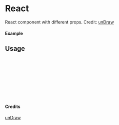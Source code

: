 
<Meta of={React} title="unDraw/React" />

# React

React component with different props.
Credit: [unDraw](https://undraw.co/illustrations)

#### Example

<Canvas of={React.Primary} />

## Usage

```ts
import { React } from "yadl-ui";

const Example = () => {
  return (
      <React />
  );
};

export default Example;
```

#### Credits
[unDraw](https://undraw.co/illustrations)
